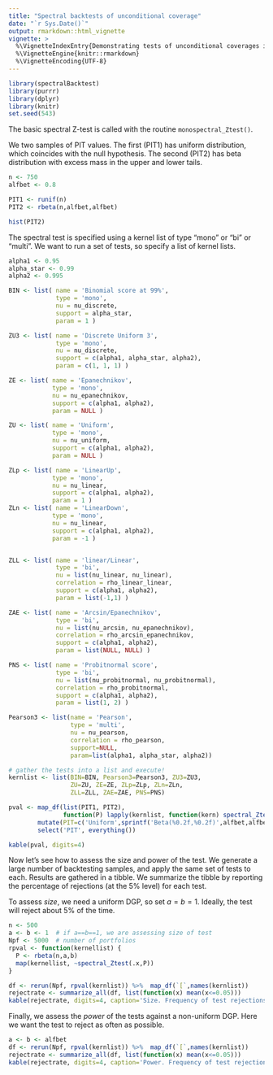 ```yaml
---
title: "Spectral backtests of unconditional coverage"
date: "`r Sys.Date()`"
output: rmarkdown::html_vignette
vignette: >
  %\VignetteIndexEntry{Demonstrating tests of unconditional coverages in the spectralBacktest Package}
  %\VignetteEngine{knitr::rmarkdown}
  %\VignetteEncoding{UTF-8}
---
```


```r
library(spectralBacktest)
library(purrr)
library(dplyr)
library(knitr)
set.seed(543)

```

The basic spectral Z-test is called with the routine `monospectral_Ztest()`.  

We two samples of PIT values.  The first (PIT1) has uniform distribution, which coincides with the null hypothesis.  The second (PIT2) has beta distribution with excess mass in the upper and lower tails. 

```r

n <- 750
alfbet <- 0.8

PIT1 <- runif(n)
PIT2 <- rbeta(n,alfbet,alfbet)

hist(PIT2)

```

The spectral test is specified using a kernel list of type "mono" or "bi" or "multi". We want to run a set of tests, so specify a list of kernel lists.

```r

alpha1 <- 0.95
alpha_star <- 0.99
alpha2 <- 0.995

BIN <- list( name = 'Binomial score at 99%',
             type = 'mono',
             nu = nu_discrete,
             support = alpha_star,
             param = 1 )

ZU3 <- list( name = 'Discrete Uniform 3',
             type = 'mono',
             nu = nu_discrete,
             support = c(alpha1, alpha_star, alpha2),
             param = c(1, 1, 1) )

ZE <- list( name = 'Epanechnikov',
            type = 'mono',
            nu = nu_epanechnikov,
            support = c(alpha1, alpha2),
            param = NULL )

ZU <- list( name = 'Uniform',
            type = 'mono',
            nu = nu_uniform,
            support = c(alpha1, alpha2),
            param = NULL )

ZLp <- list( name = 'LinearUp',
            type = 'mono',
            nu = nu_linear,
            support = c(alpha1, alpha2),
            param = 1 )
ZLn <- list( name = 'LinearDown',
            type = 'mono',
            nu = nu_linear,
            support = c(alpha1, alpha2),
            param = -1 )


ZLL <- list( name = 'linear/Linear',
             type = 'bi',
             nu = list(nu_linear, nu_linear),
             correlation = rho_linear_linear,
             support = c(alpha1, alpha2),
             param = list(-1,1) )

ZAE <- list( name = 'Arcsin/Epanechnikov',
             type = 'bi',
             nu = list(nu_arcsin, nu_epanechnikov),
             correlation = rho_arcsin_epanechnikov,
             support = c(alpha1, alpha2),
             param = list(NULL, NULL) )

PNS <- list( name = 'Probitnormal score',
             type = 'bi',
             nu = list(nu_probitnormal, nu_probitnormal),
             correlation = rho_probitnormal,
             support = c(alpha1, alpha2),
             param = list(1, 2) )

Pearson3 <- list(name = 'Pearson',
                 type = 'multi',
                 nu = nu_pearson,
                 correlation = rho_pearson,
                 support=NULL,
                 param=list(alpha1, alpha_star, alpha2))

# gather the tests into a list and execute!
kernlist <- list(BIN=BIN, Pearson3=Pearson3, ZU3=ZU3,
                 ZU=ZU, ZE=ZE, ZLp=ZLp, ZLn=ZLn,
                 ZLL=ZLL, ZAE=ZAE, PNS=PNS)

pval <- map_df(list(PIT1, PIT2), 
               function(P) lapply(kernlist, function(kern) spectral_Ztest(kern,P))) %>%
        mutate(PIT=c('Uniform',sprintf('Beta(%0.2f,%0.2f)',alfbet,alfbet))) %>%
        select('PIT', everything())

kable(pval, digits=4)

```

Now let's see how to assess the size and power of the test. We generate a large number of backtesting samples, and apply the same set of tests to each.  Results are gathered in a tibble.  We summarize the tibble by reporting the percentage of rejections (at the 5% level) for each test.  

To assess *size*, we need a uniform DGP, so set $a=b=1$. Ideally, the test will reject about 5% of the time. 

```r

n <- 500
a <- b <- 1  # if a==b==1, we are assessing size of test
Npf <- 5000  # number of portfolios
rpval <- function(kernellist) {
  P <- rbeta(n,a,b)
  map(kernellist, ~spectral_Ztest(.x,P))
}

df <- rerun(Npf, rpval(kernlist)) %>%  map_df(`[`,names(kernlist))
rejectrate <- summarize_all(df, list(function(x) mean(x<=0.05)))
kable(rejectrate, digits=4, caption='Size. Frequency of test rejections at 5% level')

```

Finally, we assess the *power* of the tests against a non-uniform DGP. Here we want the test to reject as often as possible.

```r

a <- b <- alfbet  
df <- rerun(Npf, rpval(kernlist)) %>%  map_df(`[`,names(kernlist))
rejectrate <- summarize_all(df, list(function(x) mean(x<=0.05)))
kable(rejectrate, digits=4, caption='Power. Frequency of test rejections at 5% level')

```
